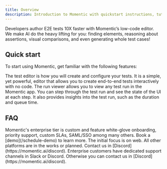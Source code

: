 ```yaml
---
title: Overview
description: Introduction to Momentic with quickstart instructions, tutorials, and more.
---
```



Developers author E2E tests 10X faster with Momentic’s low-code editor. We make AI do the heavy lifting for you: finding elements, reasoning about assertions, visual comparisons, and even generating whole test cases!

## Quick start

To start using Momentic, get familiar with the following features:

<CardGroup num={2}>
  <ImageCard title="Test editor" img="/images/test-editor.jpeg">
    The test editor is how you will create and configure your tests. It is a simple, yet powerful, editor that allows you to create end-to-end tests interactively with no code.
  </ImageCard>
  <ImageCard title="Run viewer" img="/images/run-viewer.jpeg">
    The run viewer allows you to view any test run in the Momentic app. You can step through the test run and see the state of the UI at each step. It also provides insights into the test run, such as the duration and queue time.
  </ImageCard>
</CardGroup>

## FAQ

<AccordionGroup>
  
<Accordion title="What's Momentic's enterprise tier?">
  Momentic's enterprise tier is custom and feature white-glove onboarding,
  priority support, custom SLAs, SAML/SSO among many others. Book a
  [demo](/schedule-demo) to learn more.
</Accordion>

<Accordion title="When is Momentic available for other platforms? (Android, iOS)">
  The initial focus is on web. All other platforms are in the works or planned.
</Accordion>

<Accordion title="How can I send a feature request or feedback?">
  Contact us in [Discord](https://momentic.ai/discord).
</Accordion>

<Accordion title="How can I get support?">
  Enterprise customers have dedicated support channels in Slack or Discord.
  Otherwise you can contact us in [Discord](https://momentic.ai/discord).
</Accordion>

</AccordionGroup>